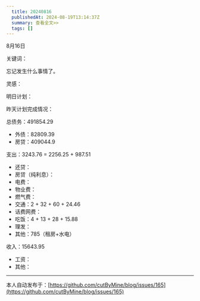 ```yaml
---
  title: 20240816
  publishedAt: 2024-08-19T13:14:37Z
  summary: 查看全文>>
  tags: []
---
```


8月16日 

关键词：

忘记发生什么事情了。

灵感：

明日计划：

昨天计划完成情况：

总债务：491854.29
- 外债：82809.39
- 房贷：409044.9

支出：3243.76 = 2256.25 + 987.51
- 还贷：
- 房贷（纯利息）：
- 电费：
- 物业费：
- 燃气费：
- 交通：2 + 32 + 60 + 24.46
- 话费网费：
- 吃饭：4 + 13 + 28 + 15.88
- 理发：
- 其他：785（租房+水电）

收入：15643.95
- 工资：
- 其他：


---
本人自动发布于：[https://github.com/cutByMine/blog/issues/165](https://github.com/cutByMine/blog/issues/165)
